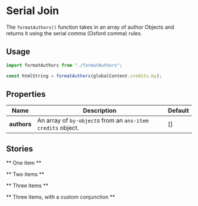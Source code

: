 

<Meta title="Utilities/Format Authors" component={formatAuthors} />

# Serial Join

The `formatAuthors()` function takes in an array of author Objects and returns it using the serial comma (Oxford comma) rules.

## Usage

```jsx
import formatAuthors from "./formatAuthors";

const htmlString = formatAuthors(globalContent.credits.by);
```

## Properties

| Name        | Description                                                   | Default |
| ----------- | ------------------------------------------------------------- | ------- |
| **authors** | An array of `by-object`s from an `ans-item` `credits` object. | []      |

## Stories

** One item **

<Canvas>
	<Story name="One item">
		<div
			dangerouslySetInnerHTML={{
				__html: formatAuthors([
					{
						name: "Author One",
						type: "author",
						url: "#",
					},
				]),
			}}
		/>
	</Story>
</Canvas>

** Two items **

<Canvas>
	<Story name="Two items">
		<div
			dangerouslySetInnerHTML={{
				__html: formatAuthors([
					{
						name: "Author One",
						type: "author",
						url: "#",
					},
					{
						name: "Author Two",
						type: "author",
					},
				]),
			}}
		/>
	</Story>
</Canvas>

** Three items **

<Canvas>
	<Story name="Three items">
		<div
			dangerouslySetInnerHTML={{
				__html: formatAuthors([
					{
						name: "Author One",
						type: "author",
						url: "#",
					},
					{
						name: "Author Two",
						type: "author",
					},
					{
						name: "Author Three",
						type: "author",
					},
				]),
			}}
		/>
	</Story>
</Canvas>

** Three items, with a custom conjunction **

<Canvas>
	<Story name="Three items, with a custom conjunction">
		<div
			dangerouslySetInnerHTML={{
				__html: formatAuthors(
					[
						{
							name: "Author One",
							type: "author",
							url: "#",
						},
						{
							name: "Author Two",
							type: "author",
						},
						{
							name: "Author Three",
							type: "author",
						},
					],
					"or"
				),
			}}
		/>
	</Story>
</Canvas>
